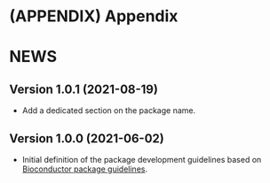 # (APPENDIX) Appendix {-}

# NEWS {#booknews}

## Version 1.0.1 (2021-08-19)

- Add a dedicated section on the package name.

## Version 1.0.0 (2021-06-02)

- Initial definition of the package development guidelines based on
  [Bioconductor package guidelines](https://bioconductor.org/developers/package-guidelines).
  


